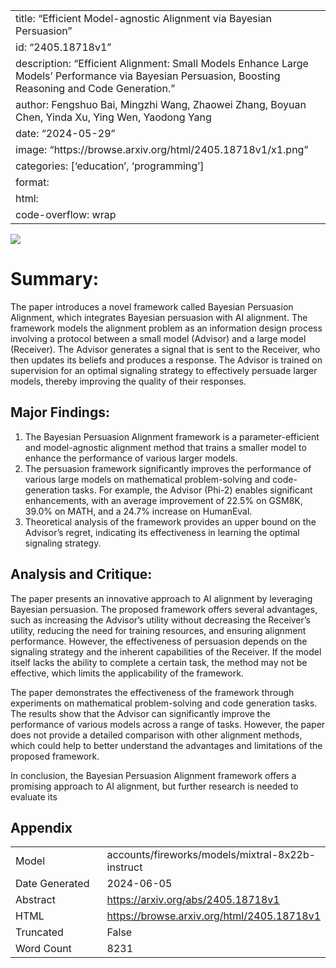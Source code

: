 
---
title: "Efficient Model-agnostic Alignment via Bayesian Persuasion"
id: "2405.18718v1"
description: "Efficient Alignment: Small Models Enhance Large Models' Performance via Bayesian Persuasion, Boosting Reasoning and Code Generation."
author: Fengshuo Bai, Mingzhi Wang, Zhaowei Zhang, Boyuan Chen, Yinda Xu, Ying Wen, Yaodong Yang
date: "2024-05-29"
image: "https://browse.arxiv.org/html/2405.18718v1/x1.png"
categories: ['education', 'programming']
format:
  html:
    code-overflow: wrap
---

![](https://browse.arxiv.org/html/2405.18718v1/x1.png)

# Summary:

The paper introduces a novel framework called Bayesian Persuasion Alignment, which integrates Bayesian persuasion with AI alignment. The framework models the alignment problem as an information design process involving a protocol between a small model (Advisor) and a large model (Receiver). The Advisor generates a signal that is sent to the Receiver, who then updates its beliefs and produces a response. The Advisor is trained on supervision for an optimal signaling strategy to effectively persuade larger models, thereby improving the quality of their responses.

## Major Findings:

1. The Bayesian Persuasion Alignment framework is a parameter-efficient and model-agnostic alignment method that trains a smaller model to enhance the performance of various larger models.
2. The persuasion framework significantly improves the performance of various large models on mathematical problem-solving and code-generation tasks. For example, the Advisor (Phi-2) enables significant enhancements, with an average improvement of 22.5% on GSM8K, 39.0% on MATH, and a 24.7% increase on HumanEval.
3. Theoretical analysis of the framework provides an upper bound on the Advisor's regret, indicating its effectiveness in learning the optimal signaling strategy.

## Analysis and Critique:

The paper presents an innovative approach to AI alignment by leveraging Bayesian persuasion. The proposed framework offers several advantages, such as increasing the Advisor's utility without decreasing the Receiver's utility, reducing the need for training resources, and ensuring alignment performance. However, the effectiveness of persuasion depends on the signaling strategy and the inherent capabilities of the Receiver. If the model itself lacks the ability to complete a certain task, the method may not be effective, which limits the applicability of the framework.

The paper demonstrates the effectiveness of the framework through experiments on mathematical problem-solving and code generation tasks. The results show that the Advisor can significantly improve the performance of various models across a range of tasks. However, the paper does not provide a detailed comparison with other alignment methods, which could help to better understand the advantages and limitations of the proposed framework.

In conclusion, the Bayesian Persuasion Alignment framework offers a promising approach to AI alignment, but further research is needed to evaluate its

## Appendix

|          |          |
|----------|----------|
| Model     | accounts/fireworks/models/mixtral-8x22b-instruct       |
| Date Generated     | 2024-06-05       |
| Abstract | [https://arxiv.org/abs/2405.18718v1](https://arxiv.org/abs/2405.18718v1)        |
| HTML     | [https://browse.arxiv.org/html/2405.18718v1](https://browse.arxiv.org/html/2405.18718v1)       |
| Truncated       | False       |
| Word Count       | 8231       |